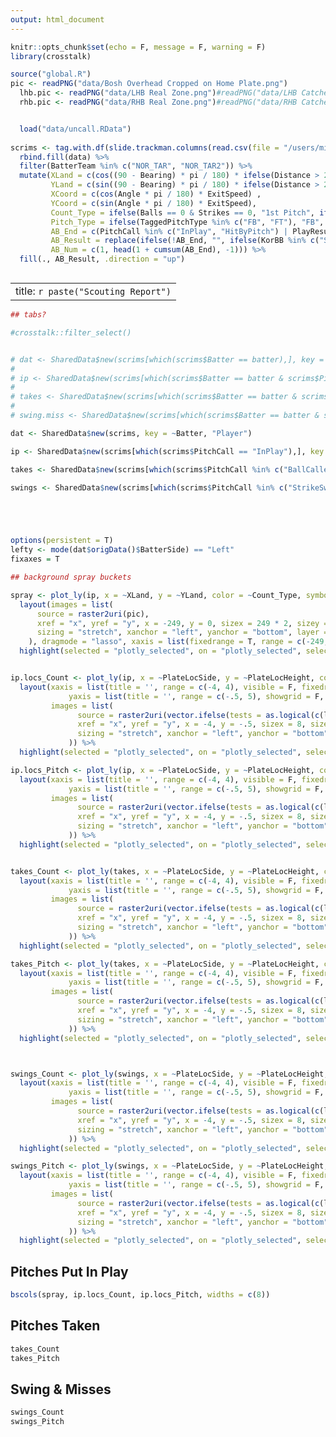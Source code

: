 ```yaml
---
output: html_document
---
```


```r
knitr::opts_chunk$set(echo = F, message = F, warning = F)
library(crosstalk)
```

```r
source("global.R")
pic <- readPNG("data/Bosh Overhead Cropped on Home Plate.png")
  lhb.pic <- readPNG("data/LHB Real Zone.png")#readPNG("data/LHB Catcher View.png")
  rhb.pic <- readPNG("data/RHB Real Zone.png")#readPNG("data/RHB Catcher View.png")


  load("data/uncall.RData")
  
scrims <- tag.with.df(slide.trackman.columns(read.csv(file = "/users/micahdaley-harris/desktop/tar/chillmedia/scrimmage data.csv", stringsAsFactors = F)))  %>%
  rbind.fill(data) %>%
  filter(BatterTeam %in% c("NOR_TAR", "NOR_TAR2")) %>%
  mutate(XLand = c(cos((90 - Bearing) * pi / 180) * ifelse(Distance > 20, Distance, 20 + rnorm(n = 1, mean = 5))), 
         YLand = c(sin((90 - Bearing) * pi / 180) * ifelse(Distance > 20, Distance, 20 + rnorm(n = 1, mean = 5))), 
         XCoord = c(cos(Angle * pi / 180) * ExitSpeed) , 
         YCoord = c(sin(Angle * pi / 180) * ExitSpeed),
         Count_Type = ifelse(Balls == 0 & Strikes == 0, "1st Pitch", ifelse(Balls <= 1 & Strikes <= 1, "1-0/0-1/1-1", ifelse(Balls == 3 & Strikes == 2, "full", ifelse(Strikes == 2, "2 strikes", "2-0/2-1/3-0/3-1")))),
         Pitch_Type = ifelse(TaggedPitchType %in% c("FB", "FT"), "FB", ifelse(TaggedPitchType == "CH", "CH", ifelse(TaggedPitchType %in% c("FC", "CU", "SL"), "BB", "Unknown"))),
         AB_End = c(PitchCall %in% c("InPlay", "HitByPitch") | PlayResult != "Undefined" | KorBB %in% c("Strikeout", "Walk")),
         AB_Result = replace(ifelse(!AB_End, "", ifelse(KorBB %in% c("Strikeout", "Walk"), KorBB, paste0(ifelse(PlayResult == "Undefined", PitchCall, PlayResult), ifelse(HitType == "Undefined", "", paste0(" (", HitType, ")"))))), !AB_End, NA),
         AB_Num = c(1, head(1 + cumsum(AB_End), -1))) %>%
  fill(., AB_Result, .direction = "up")

```


```r

```
---
title: `r paste("Scouting Report")`
---


```r

## tabs?

#crosstalk::filter_select()


# dat <- SharedData$new(scrims[which(scrims$Batter == batter),], key = ~PitchUID, "Player")
# 
# ip <- SharedData$new(scrims[which(scrims$Batter == batter & scrims$PitchCall == "InPlay"),], key = ~PitchUID, "Player")
# 
# takes <- SharedData$new(scrims[which(scrims$Batter == batter & scrims$PitchCall %in% c("BallCalled", "StrikeCalled")),], key = ~PitchUID, "Player")
# 
# swing.miss <- SharedData$new(scrims[which(scrims$Batter == batter & scrims$PitchCall %in% c("StrikeSwinging", "FoulBall")),], key = ~PitchUID, "Player")

dat <- SharedData$new(scrims, key = ~Batter, "Player")

ip <- SharedData$new(scrims[which(scrims$PitchCall == "InPlay"),], key = ~Batter, "Player")

takes <- SharedData$new(scrims[which(scrims$PitchCall %in% c("BallCalled", "StrikeCalled")),], key = ~Batter, "Player")

swings <- SharedData$new(scrims[which(scrims$PitchCall %in% c("StrikeSwinging", "FoulBall")),], key = ~Batter, "Player")





options(persistent = T)
lefty <- mode(dat$origData()$BatterSide) == "Left"
fixaxes = T

## background spray buckets

spray <- plot_ly(ip, x = ~XLand, y = ~YLand, color = ~Count_Type, symbol = ~Pitch_Type) %>% 
  layout(images = list(
      source = raster2uri(pic),
      xref = "x", yref = "y", x = -249, y = 0, sizex = 249 * 2, sizey = 456.5,
      sizing = "stretch", xanchor = "left", yanchor = "bottom", layer = "below"
    ), dragmode = "lasso", xaxis = list(fixedrange = T, range = c(-249, 249), visible = F), yaxis = list(fixedrange = T, range = c(0, 456.5), visible = F), hoverlabel= "none") %>%
  highlight(selected = "plotly_selected", on = "plotly_selected", selectize = T)


ip.locs_Count <- plot_ly(ip, x = ~PlateLocSide, y = ~PlateLocHeight, color = ~Count_Type, hovertext = "none") %>%
  layout(xaxis = list(title = '', range = c(-4, 4), visible = F, fixedrange = fixaxes),
             yaxis = list(title = '', range = c(-.5, 5), showgrid = F, visible = F, fixedrange = fixaxes), dragmode = "lasso",
         images = list(
               source = raster2uri(vector.ifelse(tests = as.logical(c(lefty, !lefty)), yeses = list(lhb.pic, rhb.pic), if.none = list())),
               xref = "x", yref = "y", x = -4, y = -.5, sizex = 8, sizey = 5.5,
               sizing = "stretch", xanchor = "left", yanchor = "bottom", layer = "below"
             )) %>%
  highlight(selected = "plotly_selected", on = "plotly_selected", selectize = T)

ip.locs_Pitch <- plot_ly(ip, x = ~PlateLocSide, y = ~PlateLocHeight, color = ~Pitch_Type, hovertext = "none") %>%
  layout(xaxis = list(title = '', range = c(-4, 4), visible = F, fixedrange = fixaxes),
             yaxis = list(title = '', range = c(-.5, 5), showgrid = F, visible = F, fixedrange = fixaxes), dragmode = "lasso",
         images = list(
               source = raster2uri(vector.ifelse(tests = as.logical(c(lefty, !lefty)), yeses = list(lhb.pic, rhb.pic), if.none = list())),
               xref = "x", yref = "y", x = -4, y = -.5, sizex = 8, sizey = 5.5,
               sizing = "stretch", xanchor = "left", yanchor = "bottom", layer = "below"
             )) %>%
  highlight(selected = "plotly_selected", on = "plotly_selected", selectize = T)


takes_Count <- plot_ly(takes, x = ~PlateLocSide, y = ~PlateLocHeight, color = ~Count_Type, hovertext = "none") %>%
  layout(xaxis = list(title = '', range = c(-4, 4), visible = F, fixedrange = fixaxes),
             yaxis = list(title = '', range = c(-.5, 5), showgrid = F, visible = F, fixedrange = fixaxes), dragmode = "lasso",
         images = list(
               source = raster2uri(vector.ifelse(tests = as.logical(c(lefty, !lefty)), yeses = list(lhb.pic, rhb.pic), if.none = list())),
               xref = "x", yref = "y", x = -4, y = -.5, sizex = 8, sizey = 5.5,
               sizing = "stretch", xanchor = "left", yanchor = "bottom", layer = "below"
             )) %>%
  highlight(selected = "plotly_selected", on = "plotly_selected", selectize = T)

takes_Pitch <- plot_ly(takes, x = ~PlateLocSide, y = ~PlateLocHeight, color = ~Pitch_Type, hovertext = "none") %>%
  layout(xaxis = list(title = '', range = c(-4, 4), visible = F, fixedrange = fixaxes),
             yaxis = list(title = '', range = c(-.5, 5), showgrid = F, visible = F, fixedrange = fixaxes), dragmode = "lasso",
         images = list(
               source = raster2uri(vector.ifelse(tests = as.logical(c(lefty, !lefty)), yeses = list(lhb.pic, rhb.pic), if.none = list())),
               xref = "x", yref = "y", x = -4, y = -.5, sizex = 8, sizey = 5.5,
               sizing = "stretch", xanchor = "left", yanchor = "bottom", layer = "below"
             )) %>%
  highlight(selected = "plotly_selected", on = "plotly_selected", selectize = T)



swings_Count <- plot_ly(swings, x = ~PlateLocSide, y = ~PlateLocHeight, color = ~Count_Type, hovertext = "none") %>%
  layout(xaxis = list(title = '', range = c(-4, 4), visible = F, fixedrange = fixaxes),
             yaxis = list(title = '', range = c(-.5, 5), showgrid = F, visible = F, fixedrange = fixaxes), dragmode = "lasso",
         images = list(
               source = raster2uri(vector.ifelse(tests = as.logical(c(lefty, !lefty)), yeses = list(lhb.pic, rhb.pic), if.none = list())),
               xref = "x", yref = "y", x = -4, y = -.5, sizex = 8, sizey = 5.5,
               sizing = "stretch", xanchor = "left", yanchor = "bottom", layer = "below"
             )) %>%
  highlight(selected = "plotly_selected", on = "plotly_selected", selectize = T)

swings_Pitch <- plot_ly(swings, x = ~PlateLocSide, y = ~PlateLocHeight, color = ~Pitch_Type, hovertext = "none") %>%
  layout(xaxis = list(title = '', range = c(-4, 4), visible = F, fixedrange = fixaxes),
             yaxis = list(title = '', range = c(-.5, 5), showgrid = F, visible = F, fixedrange = fixaxes), dragmode = "lasso",
         images = list(
               source = raster2uri(vector.ifelse(tests = as.logical(c(lefty, !lefty)), yeses = list(lhb.pic, rhb.pic), if.none = list())),
               xref = "x", yref = "y", x = -4, y = -.5, sizex = 8, sizey = 5.5,
               sizing = "stretch", xanchor = "left", yanchor = "bottom", layer = "below"
             )) %>%
  highlight(selected = "plotly_selected", on = "plotly_selected", selectize = T)


```


## Pitches Put In Play

```r
bscols(spray, ip.locs_Count, ip.locs_Pitch, widths = c(8))


```

## Pitches Taken 

```r
takes_Count
takes_Pitch

```


## Swing & Misses

```r
swings_Count
swings_Pitch

```



